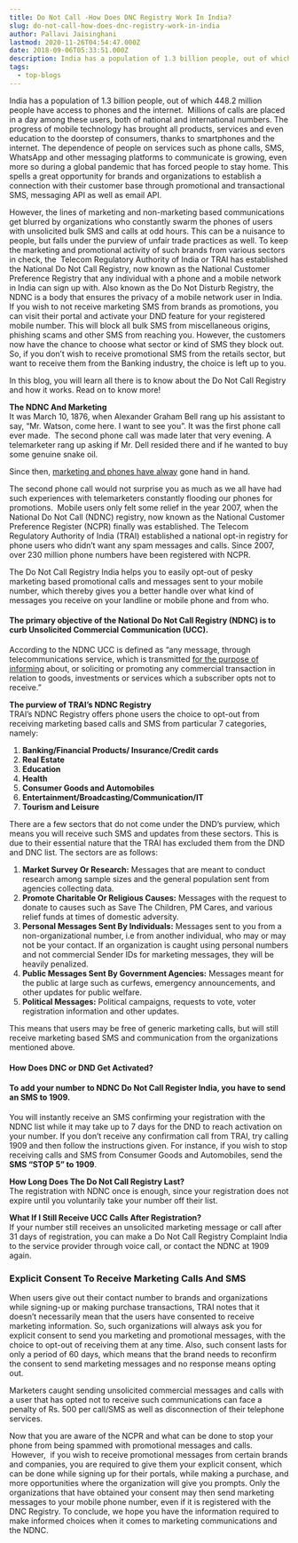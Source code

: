 ```yaml
---
title: Do Not Call -How Does DNC Registry Work In India?
slug: do-not-call-how-does-dnc-registry-work-in-india
author: Pallavi Jaisinghani
lastmod: 2020-11-26T04:54:47.000Z
date: 2018-09-06T05:33:51.000Z
description: India has a population of 1.3 billion people, out of which 448.2 million people have access to phones and the internet.  Millions of calls are placed in a day among these users, both of national and international numbers. The progress of mobile technology has brought all products, services and even education to the doorstep of consumers, thanks to smartphones and the internet. The dependence of people on services such as phone calls, SMS, WhatsApp and other messaging platforms to communicate is growing, even more so during a global pandemic that has forced people to stay home. This spells a great opportunity for brands and organizations to establish a connection with their customer base through promotional and transactional SMS, messaging API as well as email API.
tags:
  - top-blogs
---
```


India has a population of 1.3 billion people, out of which 448.2 million people have access to phones and the internet.  Millions of calls are placed in a day among these users, both of national and international numbers. The progress of mobile technology has brought all products, services and even education to the doorstep of consumers, thanks to smartphones and the internet. The dependence of people on services such as phone calls, SMS, WhatsApp and other messaging platforms to communicate is growing, even more so during a global pandemic that has forced people to stay home. This spells a great opportunity for brands and organizations to establish a connection with their customer base through promotional and transactional SMS, messaging API as well as email API.  


However, the lines of marketing and non-marketing based communications get blurred by organizations who constantly swarm the phones of users with unsolicited bulk SMS and calls at odd hours. This can be a nuisance to people, but falls under the purview of unfair trade practices as well. To keep the marketing and promotional activity of such brands from various sectors in check, the  Telecom Regulatory Authority of India or TRAI has established the National Do Not Call Registry, now known as the National Customer Preference Registry that any individual with a phone and a mobile network in India can sign up with. Also known as the Do Not Disturb Registry, the NDNC is a body that ensures the privacy of a mobile network user in India. If you wish to not receive marketing SMS from brands as promotions, you can visit their portal and activate your DND feature for your registered mobile number. This will block all bulk SMS from miscellaneous origins, phishing scams and other SMS from reaching you. However, the customers now have the chance to choose what sector or kind of SMS they block out. So, if you don’t wish to receive promotional SMS from the retails sector, but want to receive them from the Banking industry, the choice is left up to you.   


In this blog, you will learn all there is to know about the Do Not Call Registry and how it works. Read on to know more!  


**The NDNC And Marketing**  
It was March 10, 1876, when Alexander Graham Bell rang up his assistant to say, “Mr. Watson, come here. I want to see you”. It was the first phone call ever made.  The second phone call was made later that very evening. A telemarketer rang up asking if Mr. Dell resided there and if he wanted to buy some genuine snake oil.  


Since then, [marketing and phones have alway](https://msg91.com/voice) gone hand in hand.  


The second phone call would not surprise you as much as we all have had such experiences with telemarketers constantly flooding our phones for promotions.  Mobile users only felt some relief in the year 2007, when the National Do Not Call (NDNC) registry, now known as the National Customer Preference Register (NCPR) finally was established. The Telecom Regulatory Authority of India (TRAI) established a national opt-in registry for phone users who didn’t want any spam messages and calls. Since 2007, over 230 million phone numbers have been registered with NCPR.

The Do Not Call Registry India helps you to easily opt-out of pesky marketing based promotional calls and messages sent to your mobile number, which thereby gives you a better handle over what kind of messages you receive on your landline or mobile phone and from who.

#### The primary objective of the National Do Not Call Registry (NDNC) is to curb Unsolicited Commercial Communication (UCC).

According to the NDNC UCC is defined as “any message, through telecommunications service, which is transmitted [for the purpose of informing](https://msg91.com/sms) about, or soliciting or promoting any commercial transaction in relation to goods, investments or services which a subscriber opts not to receive.”  


**The purview of TRAI’s NDNC Registry**  
TRAI’s NDNC Registry offers phone users the choice to opt-out from receiving marketing based calls and SMS from particular 7 categories, namely:  


1. ****Banking/Financial Products/ Insurance/Credit cards****
2. ****Real Estate****
3. ****Education****
4. ****Health****
5. ****Consumer Goods and Automobiles****
6. ****Entertainment/Broadcasting/Communication/IT****
7. ****Tourism and Leisure****

There are a few sectors that do not come under the DND’s purview, which means you will receive such SMS and updates from these sectors. This is due to their essential nature that the TRAI has excluded them from the DND and DNC list. The sectors are as follows:  


1. ******Market Survey Or Research:****** Messages that are meant to conduct research among sample sizes and the general population sent from agencies collecting data.
2. ******Promote Charitable Or Religious Causes:****** Messages with the request to donate to causes such as Save The Children, PM Cares, and various relief funds at times of domestic adversity.
3. ******Personal Messages Sent By Individuals:****** Messages sent to you from a non-organizational number, i.e from another individual, who may or may not be your contact. If an organization is caught using personal numbers and not commercial Sender IDs for marketing messages, they will be heavily penalized.
4. ******Public Messages Sent By Government Agencies:****** Messages meant for the public at large such as curfews, emergency announcements, and other updates for public welfare.
5. ******Political Messages:****** Political campaigns, requests to vote, voter registration information and other updates.

This means that users may be free of generic marketing calls, but will still receive marketing based SMS and communication from the organizations mentioned above.

#### **How Does DNC or DND Get Activated?**

#### To add your number to NDNC Do Not Call Register India, you have to send an SMS to 1909.

You will instantly receive an SMS confirming your registration with the NDNC list while it may take up to 7 days for the DND to reach activation on your number. If you don’t receive any confirmation call from TRAI, try calling 1909 and then follow the instructions given. For instance, if you wish to stop receiving calls and SMS from Consumer Goods and Automobiles, send the **SMS “STOP 5” to 1909**.  


**How Long Does The Do Not Call Registry Last?**  
The registration with NDNC once is enough, since your registration does not expire until you voluntarily take your number off their list.  


**What If I Still Receive UCC Calls After Registration?**  
If your number still receives an unsolicited marketing message or call after 31 days of registration, you can make a Do Not Call Registry Complaint India to the service provider through voice call, or contact the NDNC at 1909 again.

### **Explicit Consent To Receive Marketing Calls And SMS**

When users give out their contact number to brands and organizations while signing-up or making purchase transactions, TRAI notes that it doesn’t necessarily mean that the users have consented to receive marketing information. So, such organizations will always ask you for explicit consent to send you marketing and promotional messages, with the choice to opt-out of receiving them at any time. Also, such consent lasts for only a period of 60 days, which means that the brand needs to reconfirm the consent to send marketing messages and no response means opting out.

Marketers caught sending unsolicited commercial messages and calls with a user that has opted not to receive such communications can face a penalty of Rs. 500 per call/SMS as well as disconnection of their telephone services.  


Now that you are aware of the NCPR and what can be done to stop your phone from being spammed with promotional messages and calls.  However,  if you wish to receive promotional messages from certain brands and companies, you are required to give them your explicit consent, which can be done while signing up for their portals, while making a purchase, and more opportunities where the organization will give you prompts. Only the organizations that have obtained your consent may then send marketing messages to your mobile phone number, even if it is registered with the DNC Registry. To conclude, we hope you have the information required to make informed choices when it comes to marketing communications and the NDNC.

